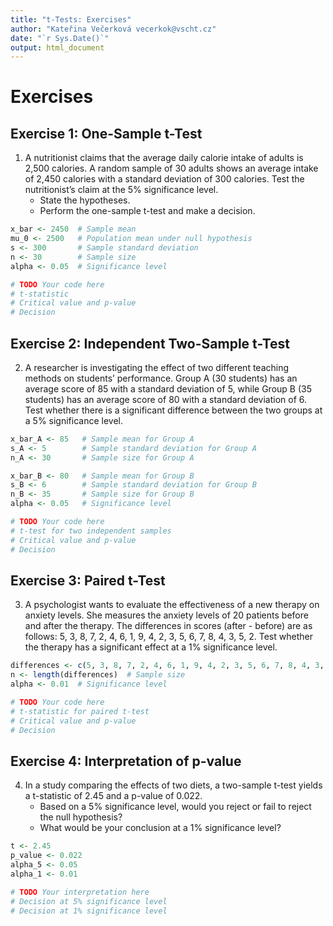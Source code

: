 ```yaml
---
title: "t-Tests: Exercises"
author: "Kateřina Večerková vecerkok@vscht.cz"
date: "`r Sys.Date()`"
output: html_document
---
```


# Exercises

## **Exercise 1: One-Sample t-Test**
1. A nutritionist claims that the average daily calorie intake of adults is 2,500 calories. A random sample of 30 adults shows an average intake of 2,450 calories with a standard deviation of 300 calories. Test the nutritionist's claim at the 5% significance level.
    - State the hypotheses.
    - Perform the one-sample t-test and make a decision.

```r
x_bar <- 2450  # Sample mean
mu_0 <- 2500   # Population mean under null hypothesis
s <- 300       # Sample standard deviation
n <- 30        # Sample size
alpha <- 0.05  # Significance level

# TODO Your code here
# t-statistic
# Critical value and p-value
# Decision
```

## **Exercise 2: Independent Two-Sample t-Test**
2. A researcher is investigating the effect of two different teaching methods on students' performance. Group A (30 students) has an average score of 85 with a standard deviation of 5, while Group B (35 students) has an average score of 80 with a standard deviation of 6. Test whether there is a significant difference between the two groups at a 5% significance level.

```r
x_bar_A <- 85   # Sample mean for Group A
s_A <- 5        # Sample standard deviation for Group A
n_A <- 30       # Sample size for Group A

x_bar_B <- 80   # Sample mean for Group B
s_B <- 6        # Sample standard deviation for Group B
n_B <- 35       # Sample size for Group B
alpha <- 0.05   # Significance level

# TODO Your code here
# t-test for two independent samples
# Critical value and p-value
# Decision
```

## **Exercise 3: Paired t-Test**
3. A psychologist wants to evaluate the effectiveness of a new therapy on anxiety levels. She measures the anxiety levels of 20 patients before and after the therapy. The differences in scores (after - before) are as follows: 5, 3, 8, 7, 2, 4, 6, 1, 9, 4, 2, 3, 5, 6, 7, 8, 4, 3, 5, 2. Test whether the therapy has a significant effect at a 1% significance level.

```r
differences <- c(5, 3, 8, 7, 2, 4, 6, 1, 9, 4, 2, 3, 5, 6, 7, 8, 4, 3, 5, 2)
n <- length(differences)  # Sample size
alpha <- 0.01  # Significance level

# TODO Your code here
# t-statistic for paired t-test
# Critical value and p-value
# Decision
```

## **Exercise 4: Interpretation of p-value**
4. In a study comparing the effects of two diets, a two-sample t-test yields a t-statistic of 2.45 and a p-value of 0.022. 
    - Based on a 5% significance level, would you reject or fail to reject the null hypothesis?
    - What would be your conclusion at a 1% significance level?

```r
t <- 2.45
p_value <- 0.022
alpha_5 <- 0.05
alpha_1 <- 0.01

# TODO Your interpretation here
# Decision at 5% significance level
# Decision at 1% significance level
```
